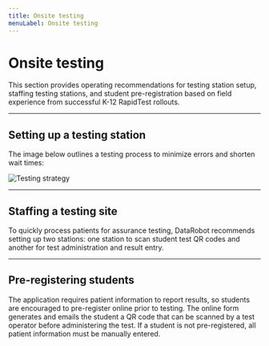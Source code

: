 ```yaml
---
title: Onsite testing
menuLabel: Onsite testing
---
```


# Onsite testing

This section provides operating recommendations for testing station setup, staffing testing stations, and student pre-registration based on field experience from successful K-12 RapidTest rollouts.

---

## Setting up a testing station

The image below outlines a testing process to minimize errors and shorten wait times:

![Testing strategy](/images/test-flow.png)

---

## Staffing a testing site

To quickly process patients for assurance testing, DataRobot recommends setting up two stations: one station to scan student test QR codes and another for test administration and result entry.

---

## Pre-registering students

The application requires patient information to report results, so students are encouraged to pre-register online prior to testing. The online form generates and emails the student a QR code that can be scanned by a test operator before administering the test. If a student is not pre-registered, all patient information must be manually entered.
